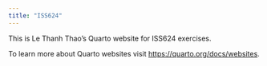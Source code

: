```yaml
---
title: "ISS624"
---
```


This is Le Thanh Thao's Quarto website for ISS624 exercises.

To learn more about Quarto websites visit <https://quarto.org/docs/websites>.

